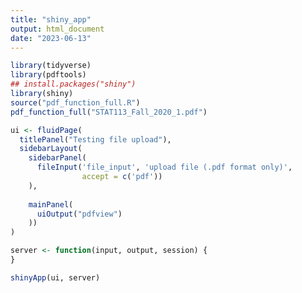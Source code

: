 ```yaml
---
title: "shiny_app"
output: html_document
date: "2023-06-13"
---
```


```r
library(tidyverse)
library(pdftools)
## install.packages("shiny")
library(shiny)
source("pdf_function_full.R")
pdf_function_full("STAT113_Fall_2020_1.pdf")

ui <- fluidPage( 
  titlePanel("Testing file upload"),
  sidebarLayout(
    sidebarPanel(
      fileInput('file_input', 'upload file (.pdf format only)',
                accept = c('pdf'))
    ),
    
    mainPanel(
      uiOutput("pdfview")
    ))
)

server <- function(input, output, session) {
}

shinyApp(ui, server)
```


